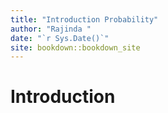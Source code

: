 ```yaml
--- 
title: "Introduction Probability"
author: "Rajinda "
date: "`r Sys.Date()`"
site: bookdown::bookdown_site
---
```


# Introduction
